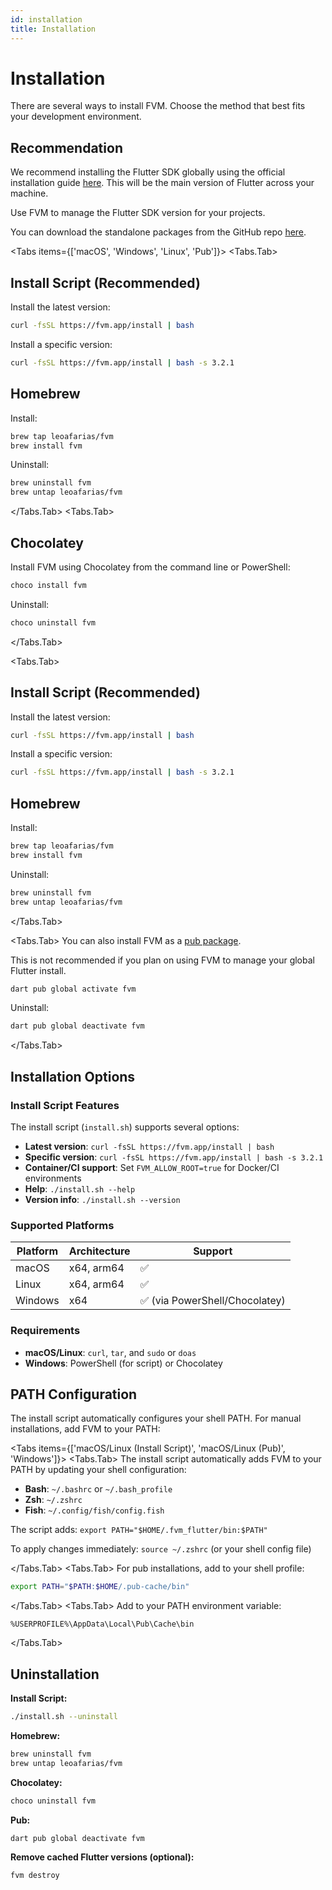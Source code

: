 ```yaml
---
id: installation
title: Installation
---
```



# Installation

There are several ways to install FVM. Choose the method that best fits your development environment.

## Recommendation

We recommend installing the Flutter SDK globally using the official installation guide [here](https://docs.flutter.dev/get-started/install). This will be the main version of Flutter across your machine.

Use FVM to manage the Flutter SDK version for your projects.

You can download the standalone packages from the GitHub repo [here](https://github.com/leoafarias/fvm/releases).

<Tabs items={['macOS', 'Windows', 'Linux', 'Pub']}>
  <Tabs.Tab>
## Install Script (Recommended)

Install the latest version:

```bash
curl -fsSL https://fvm.app/install | bash
```

Install a specific version:

```bash
curl -fsSL https://fvm.app/install | bash -s 3.2.1
```

## Homebrew

Install:

```bash
brew tap leoafarias/fvm
brew install fvm
```

Uninstall:

```bash
brew uninstall fvm
brew untap leoafarias/fvm
```

  </Tabs.Tab>
  <Tabs.Tab>

## Chocolatey

Install FVM using Chocolatey from the command line or PowerShell:

```bash
choco install fvm
```

Uninstall:

```bash
choco uninstall fvm
```

  </Tabs.Tab>

  <Tabs.Tab>
## Install Script (Recommended)

Install the latest version:

```bash
curl -fsSL https://fvm.app/install | bash
```

Install a specific version:

```bash
curl -fsSL https://fvm.app/install | bash -s 3.2.1
```

## Homebrew

Install:

```bash
brew tap leoafarias/fvm
brew install fvm
```

Uninstall:

```bash
brew uninstall fvm
brew untap leoafarias/fvm
```

</Tabs.Tab>

<Tabs.Tab>
You can also install FVM as a [pub package](https://pub.dev/packages/fvm).

<Callout type="warning">
  This is not recommended if you plan on using FVM to manage your global Flutter install.
</Callout>

```bash
dart pub global activate fvm
```

Uninstall:

```bash
dart pub global deactivate fvm
```

</Tabs.Tab>
</Tabs>

## Installation Options

### Install Script Features

The install script (`install.sh`) supports several options:

- **Latest version**: `curl -fsSL https://fvm.app/install | bash`
- **Specific version**: `curl -fsSL https://fvm.app/install | bash -s 3.2.1`
- **Container/CI support**: Set `FVM_ALLOW_ROOT=true` for Docker/CI environments
- **Help**: `./install.sh --help`
- **Version info**: `./install.sh --version`

### Supported Platforms

| Platform | Architecture | Support |
|----------|-------------|---------|
| macOS | x64, arm64 | ✅ |
| Linux | x64, arm64 | ✅ |
| Windows | x64 | ✅ (via PowerShell/Chocolatey) |

### Requirements

- **macOS/Linux**: `curl`, `tar`, and `sudo` or `doas`
- **Windows**: PowerShell (for script) or Chocolatey

## PATH Configuration

The install script automatically configures your shell PATH. For manual installations, add FVM to your PATH:

<Tabs items={['macOS/Linux (Install Script)', 'macOS/Linux (Pub)', 'Windows']}>
  <Tabs.Tab>
The install script automatically adds FVM to your PATH by updating your shell configuration:

- **Bash**: `~/.bashrc` or `~/.bash_profile`
- **Zsh**: `~/.zshrc`
- **Fish**: `~/.config/fish/config.fish`

The script adds: `export PATH="$HOME/.fvm_flutter/bin:$PATH"`

To apply changes immediately: `source ~/.zshrc` (or your shell config file)

  </Tabs.Tab>
  <Tabs.Tab>
For pub installations, add to your shell profile:

```bash
export PATH="$PATH:$HOME/.pub-cache/bin"
```

  </Tabs.Tab>
  <Tabs.Tab>
Add to your PATH environment variable:

```
%USERPROFILE%\AppData\Local\Pub\Cache\bin
```

  </Tabs.Tab>
</Tabs>

## Uninstallation

**Install Script:**
```bash
./install.sh --uninstall
```

**Homebrew:**
```bash
brew uninstall fvm
brew untap leoafarias/fvm
```

**Chocolatey:**
```bash
choco uninstall fvm
```

**Pub:**
```bash
dart pub global deactivate fvm
```

**Remove cached Flutter versions (optional):**
```bash
fvm destroy
```